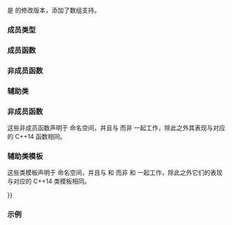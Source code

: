 {{cpp/experimental/title|shared_ptr}}
{{cpp/experimental/shared_ptr/navbar}}
{{ddcl|header=experimental/memory|since=libfund_ts|1=
template&lt; class T &gt; class shared_ptr;
}}

{{tt|std::experimental::shared_ptr}} 是 {{lc|std::shared_ptr}} 的修改版本，添加了数组支持。

===成员类型===
{{dsc begin}}
{{dsc hitem|成员类型|定义}}
{{dsc|{{c|element_type}}|{{c|std::remove_extent_t&lt;T&gt;}}}}
{{dsc end}}

===成员函数===
{{dsc begin}}
{{dsc inc|cpp/experimental/shared_ptr/dsc constructor}}

{{dsc h2|观察器}}
{{dsc inc|cpp/experimental/shared_ptr/dsc get}}
{{dsc inc|cpp/experimental/shared_ptr/dsc operator*}}
{{dsc inc|cpp/experimental/shared_ptr/dsc operator at}}
{{dsc end}}

===非成员函数===
{{dsc begin}}
{{dsc inc|cpp/experimental/shared_ptr/dsc pointer_cast}}
{{dsc end}}

===辅助类===
{{dsc begin}}
{{dsc inc|cpp/experimental/shared_ptr/dsc hash}}
{{dsc end}}

{{identical|nonmember=yes|id=shared_ptr|{{small|std::}}shared_ptr|2=

===成员函数===
下列成员函数与 {{lc|std::experimental::shared_ptr}} 和 {{lc|std::experimental::weak_ptr}} 而非 {{lc|std::shared_ptr}} 和 {{lc|std::weak_ptr}} 一起工作。除此之外其行为相同。

{{dsc begin}}
{{dsc inc|cpp/memory/shared_ptr/dsc destructor}}
{{dsc inc|cpp/memory/shared_ptr/dsc operator{{=}}}}

{{dsc h2|修改器}}
{{dsc inc|cpp/memory/shared_ptr/dsc reset}}
{{dsc inc|cpp/memory/shared_ptr/dsc swap}}

{{dsc h2|观察器}}
{{dsc inc|cpp/memory/shared_ptr/dsc use_count}}
{{dsc inc|cpp/memory/shared_ptr/dsc unique}}
{{dsc inc|cpp/memory/shared_ptr/dsc operator bool}}
{{dsc inc|cpp/memory/shared_ptr/dsc owner_before}}
{{dsc end}}

===非成员函数===
这些非成员函数声明于 {{tt|std::experimental}} 命名空间，并且与 {{tt|std::experimental::shared_ptr}} 而非 {{lc|std::shared_ptr}} 一起工作，除此之外其表现与对应的 C++14 函数相同。

{{dsc begin}}
{{dsc inc|cpp/memory/shared_ptr/dsc make_shared}}
{{dsc inc|cpp/memory/shared_ptr/dsc allocate_shared}}
{{dsc inc|cpp/memory/shared_ptr/dsc get_deleter}}
{{dsc inc|cpp/memory/shared_ptr/dsc operator_cmp}}
{{dsc inc|cpp/memory/shared_ptr/dsc operator_ltlt}}
{{dsc inc|cpp/memory/shared_ptr/dsc swap2}}
{{dsc break}}
{{dsc inc|cpp/memory/shared_ptr/dsc atomic}}
{{dsc end}}

===辅助类模板===
这些类模板声明于 {{tt|std::experimental}} 命名空间，并且与 {{tt|std::experimental::shared_ptr}} 和 {{lc|std::experimental::weak_ptr}} 而非 {{lc|std::shared_ptr}} 和 {{lc|std::weak_ptr}} 一起工作，除此之外它们的表现与对应的 C++14 类模板相同。

{{dsc begin}}
{{dsc inc|cpp/memory/dsc owner_less}}
{{dsc inc|cpp/memory/dsc enable_shared_from_this}}
{{dsc end}}
}}

===示例===
{{example}}
